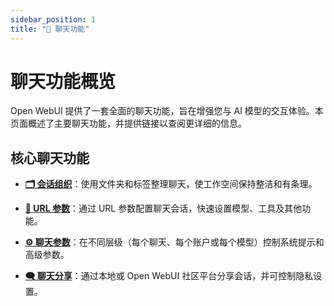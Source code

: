 ```yaml
---
sidebar_position: 1
title: "💬 聊天功能"
---
```


# 聊天功能概览

Open WebUI 提供了一套全面的聊天功能，旨在增强您与 AI 模型的交互体验。本页面概述了主要聊天功能，并提供链接以查阅更详细的信息。

## 核心聊天功能

- **[🗂️ 会话组织](./conversation-organization.md)**：使用文件夹和标签整理聊天，使工作空间保持整洁和有条理。

- **[🔗 URL 参数](./url-params.md)**：通过 URL 参数配置聊天会话，快速设置模型、工具及其他功能。

- **[⚙️ 聊天参数](./chat-params.md)**：在不同层级（每个聊天、每个账户或每个模型）控制系统提示和高级参数。

- **[🗨️ 聊天分享](./chatshare.md)**：通过本地或 Open WebUI 社区平台分享会话，并可控制隐私设置。
